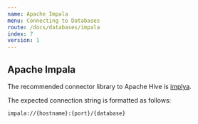 ```yaml
---
name: Apache Impala
menu: Connecting to Databases
route: /docs/databases/impala
index: 7
version: 1
---
```


Apache Impala
-------------

The recommended connector library to Apache Hive is [implya](https://github.com/cloudera/impyla).

The expected connection string is formatted as follows:

```
impala://{hostname}:{port}/{database}
```